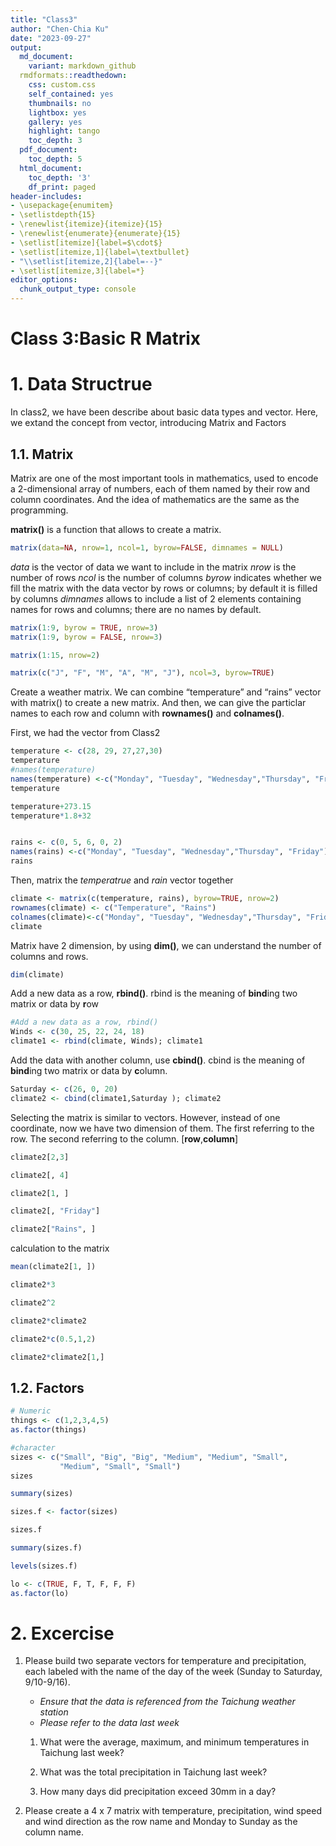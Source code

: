 ```yaml
---
title: "Class3"
author: "Chen-Chia Ku"
date: "2023-09-27"
output:
  md_document:
    variant: markdown_github
  rmdformats::readthedown:
    css: custom.css
    self_contained: yes
    thumbnails: no
    lightbox: yes
    gallery: yes
    highlight: tango
    toc_depth: 3
  pdf_document:
    toc_depth: 5
  html_document:
    toc_depth: '3'
    df_print: paged
header-includes:
- \usepackage{enumitem}
- \setlistdepth{15}
- \renewlist{itemize}{itemize}{15}
- \renewlist{enumerate}{enumerate}{15}
- \setlist[itemize]{label=$\cdot$}
- \setlist[itemize,1]{label=\textbullet}
- "\\setlist[itemize,2]{label=--}"
- \setlist[itemize,3]{label=*}
editor_options:
  chunk_output_type: console
---
```

# **Class 3:Basic R Matrix**

# 1. Data Structrue
In class2, we have been describe about basic data types and vector. Here, we extand the concept from vector, introducing Matrix and Factors

## 1.1. Matrix

Matrix are one of the most important tools in mathematics, used to encode a 2-dimensional array of numbers, each of them named by their row and column coordinates. And the idea of mathematics are the same as the programming.

**matrix()** is a function that allows to create a matrix.
```r
matrix(data=NA, nrow=1, ncol=1, byrow=FALSE, dimnames = NULL)
```
*data* is the vector of data we want to include in the matrix
*nrow* is the number of rows
*ncol* is the number of columns
*byrow* indicates whether we fill the matrix with the data vector by rows or columns; by default it is filled by columns
*dimnames* allows to include a list of 2 elements containing names for rows and columns; there are no names by default.


```r
matrix(1:9, byrow = TRUE, nrow=3)
matrix(1:9, byrow = FALSE, nrow=3)

matrix(1:15, nrow=2)

matrix(c("J", "F", "M", "A", "M", "J"), ncol=3, byrow=TRUE)
```

Create a weather matrix. We can combine "temperature" and "rains" vector with matrix() to create a new matrix. 
And then, we can give the particlar names to each row and column with **rownames()** and **colnames()**.

First, we had the vector from Class2
```r
temperature <- c(28, 29, 27,27,30)
temperature
#names(temperature)
names(temperature) <-c("Monday", "Tuesday", "Wednesday","Thursday", "Friday")
temperature

temperature+273.15
temperature*1.8+32


rains <- c(0, 5, 6, 0, 2)
names(rains) <-c("Monday", "Tuesday", "Wednesday","Thursday", "Friday")
rains

```

Then, matrix the *temperatrue* and *rain* vector together

```r
climate <- matrix(c(temperature, rains), byrow=TRUE, nrow=2)
rownames(climate) <- c("Temperature", "Rains")
colnames(climate)<-c("Monday", "Tuesday", "Wednesday","Thursday", "Friday")
climate
```

Matrix have 2 dimension, by using **dim()**, we can understand the number of columns and rows.
```r

dim(climate)

```

Add a new data as a row, **rbind()**. rbind is the meaning of **bind**ing two matrix or data by **r**ow
```r
#Add a new data as a row, rbind()
Winds <- c(30, 25, 22, 24, 18)
climate1 <- rbind(climate, Winds); climate1

```

Add the data with another column, use **cbind()**. cbind is the meaning of **bind**ing two matrix or data by **c**olumn.

```r
Saturday <- c(26, 0, 20)
climate2 <- cbind(climate1,Saturday ); climate2
```

Selecting the matrix is similar to vectors. However, instead of one coordinate, now we have two dimension of them. The first referring to the row. The second referring to the column. [**row**,**column**]

```r
climate2[2,3]

climate2[, 4]

climate2[1, ]

climate2[, "Friday"]

climate2["Rains", ]
```

calculation to the matrix

```r
mean(climate2[1, ])

climate2*3

climate2^2

climate2*climate2

climate2*c(0.5,1,2)

climate2*climate2[1,]
```

## 1.2. Factors

```r
# Numeric
things <- c(1,2,3,4,5)
as.factor(things)

#character
sizes <- c("Small", "Big", "Big", "Medium", "Medium", "Small",
           "Medium", "Small", "Small")
sizes

summary(sizes)
```

```r
sizes.f <- factor(sizes)

sizes.f

summary(sizes.f)

levels(sizes.f)


```

```r
lo <- c(TRUE, F, T, F, F, F)
as.factor(lo)
```

# 2. Excercise


1.  Please build two separate vectors for temperature and precipitation, each labeled with the name of the day of the week (Sunday to Saturday, 9/10-9/16).

    -   *Ensure that the data is referenced from the Taichung weather station*
    -   *Please refer to the data last week*

    1.  What were the average, maximum, and minimum temperatures in Taichung last week?

    2.  What was the total precipitation in Taichung last week?

    3.  How many days did precipitation exceed 30mm in a day?

2.  Please create a 4 x 7 matrix with temperature, precipitation, wind speed and wind direction as the row name and Monday to Sunday as the column name.
